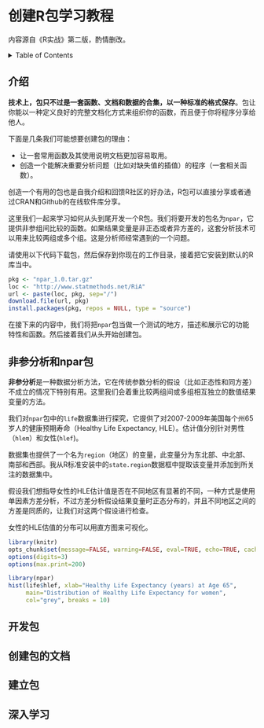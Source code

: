 # 创建R包学习教程

内容源自《R实战》第二版，酌情删改。

<details>
<summary>Table of Contents</summary>

## Table of Contents

* [介绍](#intro)
* [非参分析和npar包](#npar-pkg)
* [开发包](#devel-pkg)
* [创建包的文档](#document-pkg)
* [建立包](#build-pkg)
* [深入学习](#further-reading)


</details>

## <a name="intro"></a>介绍

**技术上，包只不过是一套函数、文档和数据的合集，以一种标准的格式保存**。包让你能以一种定义良好的完整文档化方式来组织你的函数，而且便于你将程序分享给他人。

下面是几条我们可能想要创建包的理由：

- 让一套常用函数及其使用说明文档更加容易取用。
- 创造一个能解决重要分析问题（比如对缺失值的插值）的程序（一套相关函数）。

创造一个有用的包也是自我介绍和回馈R社区的好办法，R包可以直接分享或者通过CRAN和Github的在线软件库分享。

这里我们一起来学习如何从头到尾开发一个R包。我们将要开发的包名为`npar`，它提供非参组间比较的函数。如果结果变量是非正态或者异方差的，这套分析技术可以用来比较两组或多个组。这是分析师经常遇到的一个问题。

请使用以下代码下载包，然后保存到你现在的工作目录，接着把它安装到默认的R库当中。

```R
pkg <- "npar_1.0.tar.gz"
loc <- "http://www.statmethods.net/RiA"
url <- paste(loc, pkg, sep="/")
download.file(url, pkg)
install.packages(pkg, repos = NULL, type = "source")
```

在接下来的内容中，我们将把`npar`包当做一个测试的地方，描述和展示它的功能特性和函数。然后接着我们从头开始创建包。

## <a name="npar-pkg"></a>非参分析和npar包

**非参分析**是一种数据分析方法，它在传统参数分析的假设（比如正态性和同方差）不成立的情况下特别有用。这里我们会着重比较两组间或多组相互独立的数值结果变量的方法。

我们对`npar`包中的`life`数据集进行探究，它提供了对2007-2009年美国每个州65岁人的健康预期寿命（Healthy Life Expectancy, HLE）。估计值分别针对男性（`hlem`）和女性(`hlef`)。

数据集也提供了一个名为`region`（地区）的变量，此变量分为东北部、中北部、南部和西部。我从R标准安装中的`state.region`数据框中提取该变量并添加到所关注的数据集中。

假设我们想指导女性的HLE估计值是否在不同地区有显著的不同，一种方式是使用单因素方差分析，不过方差分析假设结果变量时正态分布的，并且不同地区之间的方差是同质的，让我们对这两个假设进行检查。

女性的HLE估值的分布可以用直方图来可视化。

```r
library(knitr)
opts_chunk$set(message=FALSE, warning=FALSE, eval=TRUE, echo=TRUE, cache=TRUE)
options(digits=3)
options(max.print=200)
```

```r
library(npar)
hist(life$hlef, xlab="Healthy Life Expectancy (years) at Age 65",
     main="Distribution of Healthy Life Expectancy for women",
     col="grey", breaks = 10)
```

## <a name="devel-pkg"></a>开发包

## <a name="document-pkg"></a>创建包的文档

## <a name="build-pkg"></a>建立包

## <a name="further-reading"></a>深入学习

